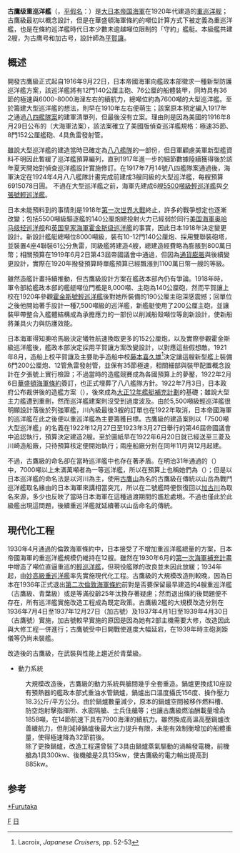 {{noteTA
|1=zh-cn:级; zh-tw:級; zh-hk:型;
|2=zh-cn:战列舰; zh-tw:戰艦; zh-hk:戰艦;
|3=zh-cn:战列巡洋舰; zh-tw:巡洋戰艦; zh-hk:巡洋戰艦;
}}
{{多個問題|
{{Expand|time=2014-07-22T00:16:24+00:00}}
{{Expand Japanese|古鷹型重巡洋艦}}
{{Expand English|Furutaka-class_cruiser}}
{{Refimprove|time=2014-07-22T00:16:24+00:00}}
}}
{{軍艦模板
|名稱= 古鷹級重巡洋艦 [[File:Naval_Ensign_of_Japan.svg|30px]]
|圖片= [[File:Furutaka_1926-04-05_off_Nagasaki.jpg|300px]]
|照片說明= 1926年剛完工的古鷹號重巡洋艦
|圖片2= 
|照片說明2= 
|艦種=重巡洋艦
|艦名=
|擁有國=日本
|艦級=古鷹級
|代號=
|前型=[[川內級輕巡洋艦|川內級輕巡洋艦]]<br>[[夕張號輕巡洋艦|夕張號輕巡洋艦]]
|次型=[[青葉級重巡洋艦|青葉級重巡洋艦]]
|同型=
|數量=2 
|製造=
|下訂=1922年12月27日
|造價=1500萬日幣(1920年幣值)  
|動工=1922年12月5日(古鹰)<br>1922年11月17日(加古)
|下水=1925年2月25日(古鹰)<br>1925年4月10日(加古)
|服役=1926年3月31日(古鹰)<br>1926年7月20日(加古)
|退役= 
|結局=1942年10月12日被击沉(古鹰)<br>1942年8月10日沉没(加古)


|除籍= 
|狀態=
|綽號=
|榮譽=
|排水= 
|標準= 7,950[[标准排水量|吨]](新造)<br>8,700噸(改裝後)
|空載= 
|滿載= 9,544吨(新造)<br>10,507噸(改装後)
|長度= 185.166[[米_(单位)|米]]
|闊度= 
|型寬= 16.55米 → 16.926米
|型深= 
|吃水= 5.56米 → 5.61米
|燃料= 1400噸重油、400噸煤(新造)<br>1858噸(改装后)
|鍋爐= 10座艦政本式重油鍋爐，2座油煤混燒鍋爐→10座舰政本式重油锅炉
|引擎= 4部蒸汽渦輪引擎，四軸推進
|出力= 102,000匹[[马力|马力]](公试)<br>103,390马力(改装后)

|極速= 34.6節→ 32.95节
|續航= 7000海浬（14節）→7900海浬 (14节)
|發電機=4部柴油發電機(新造)<br>3部涡轮发电机(改装后)
|電力輸出= 315kw(新造)<br>885kw(改装后)
|乘員= 627名 → 639名
|飛行=火藥彈射機1座
|艦載機= [[水上飛機|水上飛機]]1架(改裝後兩架) 
|裝備='''新造'''<br>6座50倍径200mm单装炮<br />4门40倍径80mm单装高射炮<br />6座610mm联装鱼雷发射管<br />八年式魚雷24枚<br>'''现代化工程'''<br>3座50倍径203mm联装炮<br />4门45倍径120mm单装高射炮<br />2座610mm四联装鱼雷发射管<br />[[氧气鱼雷|九三式鱼雷]]16枚
|裝甲= 侧舷76mm（最厚处）<br />甲板：32～35mm<br />主砲塔：25mm（前盾・側盾）、19mm（顶盖）<br />[[炮座|炮座]]：25mm（最厚处） 
|射控裝置=
|偵搜設備=
|電子設備=
|電戰系統=
|其它=
}}
'''古鷹级重巡洋艦'''（{{lang-ja|古鷹型重巡洋艦}}，[[平假名|平假名]]：{{lang|ja|ふるたかがたじゅうじゅんようかん}}）是[[大日本帝国海軍|大日本帝国海軍]]在1920年代建造的[[重巡洋舰|重巡洋舰]]；古鷹級最初以{{link-en|偵查巡洋艦|Scout cruiser}}概念設計，但是在華盛頓海軍條約的噸位計算方式下被定義為重巡洋艦，也是在條約巡洋艦時代日本少數未逾越噸位限制的「守約」艦艇。本級艦共建2艘，为古鹰号和加古号，設計師為[[平賀讓|平賀讓]]。

== 概述 ==
開發古鷹級正式起自1916年9月22日，日本帝國海軍向艦政本部徵求一種新型防護巡洋艦方案，該巡洋艦將有12門140公厘主砲、76公厘的船體裝甲，同時具有36節的極速與6000-8000海浬左右的續航力，總噸位約為7600噸的大型巡洋艦。至於籌建大型巡洋艦的想法，則早在1910年左右便萌生；該案原本預定編入1917年之通過[[八四艦隊案|八四艦隊案]]的建軍清單列，但最後沒有立案。理由則是因為美國的1916年8月29日公布的{{link-en|1916年海軍法案|Naval Act of 1916}}（大海軍法案），該法案確立了美國版偵查巡洋艦規格：極速35節、8門152公厘艦砲、4具魚雷發射管。

雖說大型巡洋艦的建造當時已確定為[[八八艦隊|八八艦隊]]的一部份，但日軍顧慮美軍新型艦資料不明因此暫緩了巡洋艦預算編列，直到1917年進一步的細節數據陸續獲得後於該年夏天開始對偵查巡洋艦設計實施修訂。在1917年7月14號八四艦隊案通過後，海軍決定在1924年4月八八艦隊計畫完成前建成3艘同級的大型巡洋艦，每艘預算6915078日圓。 不過在大型巡洋艦之前，海軍先建成6艘[[5500噸級輕巡洋艦|5500噸級輕巡洋艦]]與[[夕張號輕巡洋艦|夕張號輕巡洋艦]]。

日本未能預料到的事情則是1918年[[第一次世界大戰|第一次世界大戰]]終止，許多的戰爭想定也逐漸改變；包括5500噸級驅逐艦的140公厘炮總投射火力已經弱於同行[[美国海軍|美国海軍]][[奥哈马级轻巡洋舰|奥哈马级轻巡洋舰]]和[[英国皇家海軍|英国皇家海軍]][[霍金斯级巡洋艦|霍金斯级巡洋艦]]的事實，因此日本1918年決定變更設計。新設計艦艇總噸位8000噸級，裝有10-12門140公厘炮、採用雙聯裝砲塔，並裝置4座4聯裝61公分魚雷，同級艦將建造4艘，總建造經費略為膨脹到800萬日幣；相關預算在1919年6月2日第43屆帝國議會中通過，但因為[[通貨膨脹|通貨膨脹]]與後續變更設計，實際在1920年撥發預算時單艦預算已經飄漲到1100萬日幣一艘的等級。

雖然造艦計畫持續推動，但古鷹級設計方案在艦政本部內仍有爭論。1918年時，軍令部給艦政本部的艦艇噸位門檻是8,000噸、主砲為140公厘砲，然而平賀讓上校在1920年參觀[[霍金斯號輕巡洋艦|霍金斯號輕巡洋艦]]後對她所裝備的190公厘主砲深感震撼；回單位之後他開始著手設計一種7,500噸級的巡洋艦，新艦艇使用了200公厘主砲，並讓裝甲帶整合入艦體結構成為承擔應力的一部份以削減船殼噸位等創新設計，使新船將兼具火力與防護效能。

日本海軍得知奧哈馬級決定犧牲航速換取更多的152公厘炮，以及實際參觀霍金斯級巡洋艦後，艦政本部決定採用平賀讓方案改變設計，以對應這些假想敵。1921年8月，造船上校平賀讓及主要助手造船中校[[藤本喜久雄|藤本喜久雄]]<ref>Lacroix, ''Japanese Cruisers'', pp. 52-53</ref>決定讓這艘新型艦上裝備6門200公厘炮、12管魚雷發射管，並保有35節極速，相關細部與裝甲配置概念設計在夕張號上實行檢證；不過當時的造艦競賽成為各國預算上的夢靨，1922年2月6日[[華盛頓海軍條約|華盛頓海軍條約]]簽訂，也正式埋葬了八八艦隊方針。1922年7月3日，日本政府公布裁併後的造艦方案（{{lang-ja|海軍軍備制限計畫}}），後來成為[[大正12年艦艇補充計劃|大正12年艦艇補充計劃]]的基礎；雖說大型主力艦遭到重刪，然而巡洋艦建案則沒受到過度波及。由於5,500噸級輕巡洋艦很明顯設計落後於列強軍艦，川內級最後3艘的訂單也在1922年取消，日本帝國海軍的巡洋艦在此之後便以重巡洋艦為主要籌獲目標。古鷹級的建造案則以「7500噸大型巡洋艦」的名義在1922年12月27日至1923年3月27日舉行的第46屆帝國議會中追認執行，預算決定建造2艘。至於圖紙早在1922年6月20日就已經送至三菱及川崎造船廠，只待預算核定便開始執行；兩座船廠分別在同年11月與12月起建。

不過，古鷹級的命名卻在當時巡洋艦中也存在著矛盾。在明治31年通過的（{{lang-ja|軍艦及び水雷艇類別等級標準}}）中，7000噸以上未滿萬噸者為一等巡洋艦，所以在預算上也稱她們為（{{lang-ja|高級巡洋艦}}）；但是以日本巡洋艦的命名法是以河川為主，使用[[古鷹山|古鷹山]]為名的古鷹級在傳統以山岳為戰鬥巡洋艦取名緣由的日本海軍來講相當突兀，所以在二號艦時便恢復回以[[加古川|加古川]]為取名來源，多少也反映了當時日本海軍在這種過渡期間的尷尬處境。不過也僅此於此級艦出現這問題，後續重巡洋艦就延續著以山岳命名的傳統。

==現代化工程==
1930年4月通過的倫敦海軍條約中，日本接受了不增加重巡洋艦總量的方案，日本帝國海軍的重巡洋艦規模仍維持在12艘。雖然在1930年6月的[[①計劃|第一次海軍補充計畫]]中增造了噸位直逼重巡的[[最上級重巡洋艦|輕巡洋艦]]，但現役艦隊的改良並未因此放緩；1934年起，由[[妙高級重巡洋艦|妙高級重巡洋艦]]率先實施現代化工程。古鷹級的大規模改造則較晚，因為日本在1936年正式退出[[第二次倫敦海軍條約|第二次倫敦海軍條約]]前對是否要保留最早建造的4艘重巡洋艦（古鷹級、青葉級）或是等滿役齡25年汰換存著疑慮；然而退出條約後問題便不存在，所有巡洋艦實施改造工程成為既定政策。古鷹級2艦的大規模改造分別在1936年7月4日至1937年12月27日（加古號）及1937年4月1日至1939年4月30日（古鷹號）實施，加古號較早實施的原因是因為她有2部主機需要大修，改造因此與大修工程一併進行；古鷹號受中日開戰使進度大幅延宕，在1939年時主砲測距儀等仍尚未裝艦。

改造後的古鷹級，在武裝與性能上趨近於青葉級。

*動力系統
:大規模改造後，古鷹級的動力系統與艙間幾乎全套重造。鍋爐更換成10座設有預熱器的艦政本部式重油水管鍋爐，鍋爐出口溫度攝氏156度、操作壓力18.3公斤/平方公分。由於鍋爐數量減少，原本的鍋爐空間被移作燃料槽、防空炮射擊指揮所、水密隔艙、士兵住艙等；也讓古鷹級燃油酬載量增為1858噸，在14節航速下具有7900海浬的續航力。雖然換成高溫高壓鍋爐改善續航力，但削減掉鍋爐後最大出力提升有限，未能有效制衡增加的船體重量，使得極速降為32節前後。
:除了更換鍋爐，改造工程還曾裝了3具由鍋爐蒸氣驅動的渦輪發電機，前機艙為1具300kw、後機艙是2具135kw，使古鷹級的電力輸出提高到885kw。
==参考==
<references/>

{{二戰日本海軍艦船}}
{{日本重巡洋艦}}
[[category:日本巡洋艦|*Furutaka]]
[[Category:日本軍艦艦級|F]]
[[Category:重巡洋艦|日]]